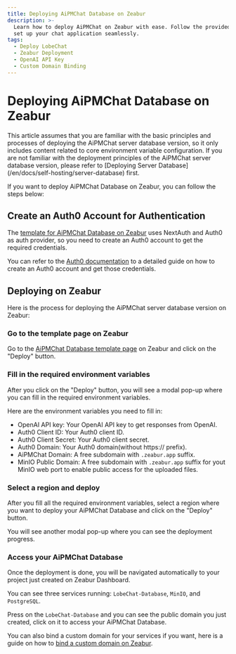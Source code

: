 ```yaml
---
title: Deploying AiPMChat Database on Zeabur
description: >-
  Learn how to deploy AiPMChat on Zeabur with ease. Follow the provided steps to
  set up your chat application seamlessly.
tags:
  - Deploy LobeChat
  - Zeabur Deployment
  - OpenAI API Key
  - Custom Domain Binding
---
```


# Deploying AiPMChat Database on Zeabur

<Callout type="info">
This article assumes that you are familiar with the basic principles and processes of deploying the AiPMChat server database version, so it only includes content related to core environment variable configuration. If you are not familiar with the deployment principles of the AiPMChat server database version, please refer to [Deploying Server Database](/en/docs/self-hosting/server-database) first.
</Callout>

If you want to deploy AiPMChat Database on Zeabur, you can follow the steps below:

## Create an Auth0 Account for Authentication

The [template for AiPMChat Database on Zeabur](https://zeabur.com/templates/RRSPSD) uses NextAuth and Auth0 as auth provider, so you need to create an Auth0 account to get the required credentials.

You can refer to the [Auth0 documentation](/en/docs/self-hosting/advanced/auth/next-auth/auth0) to a detailed guide on how to create an Auth0 account and get those credentials.

## Deploying on Zeabur

Here is the process for deploying the AiPMChat server database version on Zeabur:

<Steps>

### Go to the template page on Zeabur

Go to the [AiPMChat Database template page](https://zeabur.com/templates/RRSPSD) on Zeabur and click on the "Deploy" button.

### Fill in the required environment variables

After you click on the "Deploy" button, you will see a modal pop-up where you can fill in the required environment variables.

Here are the environment variables you need to fill in:

- OpenAI API key: Your OpenAI API key to get responses from OpenAI.
- Auth0 Client ID: Your Auth0 client ID.
- Auth0 Client Secret: Your Auth0 client secret.
- Auth0 Domain: Your Auth0 domain(without https:// prefix).
- AiPMChat Domain: A free subdomain with `.zeabur.app` suffix.
- MinIO Public Domain: A free subdomain with `.zeabur.app` suffix for yout MinIO web port to enable public access for the uploaded files.

### Select a region and deploy

After you fill all the required environment variables, select a region where you want to deploy your AiPMChat Database and click on the "Deploy" button.

You will see another modal pop-up where you can see the deployment progress.

### Access your AiPMChat Database

Once the deployment is done, you will be navigated automatically to your project just created on Zeabur Dashboard.

You can see three services running: `LobeChat-Database`, `MinIO`, and `PostgreSQL`.

Press on the `LobeChat-Database` and you can see the public domain you just created, click on it to access your AiPMChat Database.

You can also bind a custom domain for your services if you want, here is a guide on how to [bind a custom domain on Zeabur](https://zeabur.com/docs/deploy/domain-binding).

</Steps>
